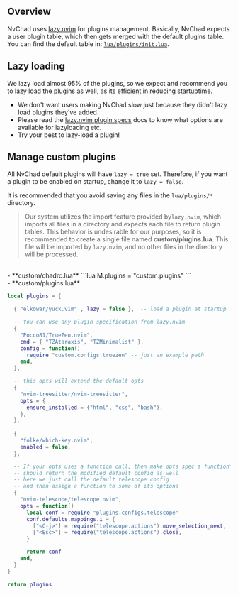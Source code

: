 ## Overview

NvChad uses [lazy.nvim](https://github.com/folke/lazy.nvim) for plugins management. Basically, NvChad expects a user plugin table, which then gets merged with the default plugins table. You can find the default table in: [`lua/plugins/init.lua`](https://github.com/NvChad/NvChad/blob/v2.0/lua/plugins/init.lua).

## Lazy loading

We lazy load almost 95% of the plugins, so we expect and recommend you to lazy load the plugins as well, as its efficient in reducing startuptime.

- We don't want users making NvChad slow just because they didn't lazy load plugins they've added.
- Please read the [lazy.nvim plugin specs](https://github.com/folke/lazy.nvim#-plugin-spec) docs to know what options are available for lazyloading etc.
- Try your best to lazy-load a plugin!

## Manage custom plugins

All NvChad default plugins will have `lazy = true` set. Therefore, if you want a plugin to be enabled on startup, change it to `lazy = false`.

It is recommended that you avoid saving any files in the `lua/plugins/*` directory.

> Our system utilizes the import feature provided by`lazy.nvim`, which imports all files in a directory and expects each file to return plugin tables. This behavior is undesirable for our purposes, so it is recommended to create a single file named **custom/plugins.lua**. This file will be imported by `lazy.nvim`, and no other files in the directory will be processed.

<br/>
- **custom/chadrc.lua**
```lua
M.plugins = "custom.plugins"
```

<br/>
- **custom/plugins.lua**

```lua
local plugins = {

  { "elkowar/yuck.vim" , lazy = false },  -- load a plugin at startup

  -- You can use any plugin specification from lazy.nvim
  {
    "Pocco81/TrueZen.nvim",
    cmd = { "TZAtaraxis", "TZMinimalist" },
    config = function()
      require "custom.configs.truezen" -- just an example path
    end,
  },

  -- this opts will extend the default opts 
  {
    "nvim-treesitter/nvim-treesitter",
    opts = {
      ensure_installed = {"html", "css", "bash"},
    },
  },
  
  {
    "folke/which-key.nvim",
    enabled = false,
  },

  -- If your opts uses a function call, then make opts spec a function*
  -- should return the modified default config as well
  -- here we just call the default telescope config 
  -- and then assign a function to some of its options
  {
    "nvim-telescope/telescope.nvim",
    opts = function()
      local conf = require "plugins.configs.telescope"
      conf.defaults.mappings.i = {
        ["<C-j>"] = require("telescope.actions").move_selection_next,
        ["<Esc>"] = require("telescope.actions").close,
      }

      return conf
    end,
  }
}

return plugins
```
